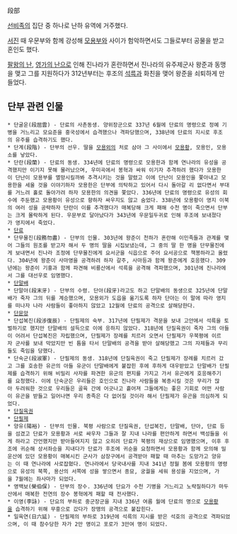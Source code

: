 段部

[[선비족]]의 집단 중 하나로 난하 유역에 거주했다.

[[서진]] 때 우문부와 함께 강성해 [[모용부]]와 사이가 험악하면서도 그들로부터 공물을 받고 혼인도 했다.

[[팔왕의 난]], [[영가의 난]]으로 인해 진나라가 혼란하면서 진나라의 유주제군사 왕준과 동맹을 맺고 그를 지원하다가 312년부터는 후조의 [[석륵]]과 화친을 맺어 왕준을 쇠퇴하게 만들었다.

== 단부 관련 인물 ==
 * 단굴운(段屈雲) - 단료의 사촌동생. 양위장군으로 337년 6월에 단료의 명령으로 정예 기병을 거느리고 모요준을 흥국성에서 습격했으나 격파당했으며, 338년에 단료의 지시로 후조의 유주를 습격하기도 했다.
 * 단계(段階) - 단부의 선우. 딸을 [[모용외]]의 처로 삼아 그 사이에서 [[모용황]], 모용인, 모용소를 낳았다.
 * 단란(段蘭) - 단료의 동생. 334년에 단료의 명령으로 모용한과 함께 연나라의 유성을 공격했지만 이기지 못해 물러났으며, 우미곡에서 봉혁과 싸워 이기자 추격하려 했다가 모용한이 단난이 모용부를 멸망시킬까봐 추격시키는 것을 말렸고 이에 단난이 모용인을 쫓아내고 모용한을 세울 것을 이야기하자 모용한은 단부에 의탁하고 있어서 다시 돌아갈 리 없다면서 부대를 거느려 홀로 돌아가려 하자 모용한의 의견을 쫓았다. 336년에 단료의 명령으로 유성의 회수에 주둔했고 모용황이 유성으로 향하자 싸우지도 않고 숨었다. 338년에 모용황이 영지 이북의 여러 성을 공략하자 단란이 이를 추격했다가 매복당해 크게 패해 수천 명이 죽으면서 단부는 크게 몰락하게 된다. 우문부로 달아났다가 343년에 우문일두귀로 인해 후조에 보내졌다가 영지에서 죽었다.
 * [[단료]]
 * 단무물진(段務勿盡) - 단부의 인물. 303년에 왕준이 천하가 혼란해 이민족들과 관계를 맺어 그들의 원조를 받고자 해서 두 명의 딸을 시집보냈는데, 그 중의 딸 한 명을 단무물진에게 보내면서 진나라 조정에 단무물진에게 요서군을 식읍으로 주어 요서공으로 책봉하라고 올렸다. 304년에 왕준이 사마영을 공격하려 하자 갈주, 사마등과 함께 왕준에게 호응했다. 309년에는 왕준이 기홍과 함께 파견해 비룡산에서 석륵을 공격해 격파했으며, 301년에 진나라에서 그를 대선우로 임명했다. 
 * [[단말배]]
 * 단말아(段末牙) - 단부의 수령. 단아(段牙)라고도 하고 단말배의 동생으로 325년에 단말배가 죽자 그의 뒤를 계승했으며, 모용외가 도읍을 옮기도록 하자 단아는 이 말에 따라 영지를 떠나자 나라 사람들이 좋아하지 않았고 12월에 단료의 공격으로 살해당한다.
 * [[단문앙]]
 * 단섭복진(段涉復辰) - 단필제의 숙부. 317년에 단필제가 격문을 보내 고안에서 석륵을 토벌하기로 했지만 단말배의 설득으로 이에 응하지 않았다. 318년에 단질육권이 죽자 그의 아들이 어려서 단섭복진은 자립했으며, 단필제가 장례를 치르러 오면서 단필제가 우북평에 이르자 군사를 보내 막았지만 빈 틈을 타서 단말배의 공격을 받아 살해당했고 그의 자제들과 무리들도 죽임을 당했다.
 * 단숙군(段淑軍) - 단필제의 동생. 318년에 단질육권이 죽고 단필제가 장례를 치르러 갔고 그를 호송한 유곤의 아들 유군이 단말배에게 붙잡힌 후에 후하게 대우받았고 단말배가 단필제를 습격하기 위해 비밀리 사자를 파견한 유군의 편지를 가지고 가서 유곤에게 호응해주기를 요청했다. 이에 단숙군은 우리들은 호인으로 진나라 사람들을 복종시킬 것은 무리가 많아 두려워한 것으로 우리들은 골육 간에 어긋나고 흩어져 그들에게는 좋은 기회로 어떤 사람이 유곤을 받들고 일어나면 우리 종족은 다 없어질 것이라 해서 단필제가 유곤을 의심하게 되었다.
 * [[단질육권]]
 * [[단필제]]
 * 양유(陽裕) - 단부의 인물. 북평 사람으로 단질육권, 단섭복진, 단말배, 단아, 단료 등을 섬겼고 단료가 모용황과 서로 싸우자 그들과 잘 지내 나라를 편안하게 하면서 백성들을 쉬게 하라고 간언했지만 받아들여지지 않고 오히려 단료가 북평의 재상으로 임명했으며, 이후 후조에 귀순해 상서좌승을 지내다가 단료가 후조에 귀순을 요청하면서 모용황과 함께 모의해 밀운산에 있던 모용황이 매복시킨 군사가 삼장구에서 공격받아 패할 때 마추는 도망가고 양유는 이 때 연나라에 사로잡혔다. 연나라에서 당국내사를 지내 341년 정월 봄에 모용황의 명령으로 유성의 북쪽, 용산의 서쪽에 성을 쌓으면서 종묘, 궁궐을 세워 용성을 지었으며, 가을 7월에는 좌사마가 되었다.
 * 영백보(榮伯保) - 단부의 장수. 336년에 단요가 수천 기병을 거느리고 노략질하다가 마두산에서 매복한 전연의 장수 봉혁에게 패할 때 전사했다.
 * 이영(李詠) - 단요의 부하로 중군장군을 지내 336년 여름 월에 단료의 명으로 [[모용황]]을 습격하기 위해 무흥으로 갔다가 장맹의 공격으로 붙잡힌다.
 * 일육연(日六延) - 단필제의 부하로 319년에 석륵의 지시를 받은 석호의 공격으로 격파되었으며, 이 때 참수당한 자가 2만 명이고 포로가 3만여 명이 되었다.
